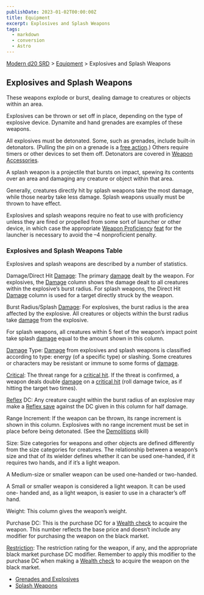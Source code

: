 ```yaml
---
publishDate: 2023-01-02T00:00:00Z
title: Equipment
excerpt: Explosives and Splash Weapons
tags:
  - markdown
  - conversion
  - Astro
---
```


[Modern d20 SRD](/#modernD20) > [Equipment](modern-d20-srd-equipment-index) > Explosives and Splash Weapons

## Explosives and Splash Weapons

These weapons explode or burst, dealing damage to creatures or objects within
an area.

Explosives can be thrown or set off in place, depending on the type of
explosive device. Dynamite and hand grenades are examples of these weapons.

All explosives must be detonated. Some, such as grenades, include built-in
detonators. (Pulling the pin on a grenade is a [free action](modern-d20-srd-combat-action-types).) Others require timers or other devices to set them off.
Detonators are covered in [Weapon Accessories](modern-d20-srd-equipment-weapon-accessories).

A splash weapon is a projectile that bursts on impact, spewing its contents
over an area and damaging any creature or object within that area.

Generally, creatures directly hit by splash weapons take the most damage,
while those nearby take less damage. Splash weapons usually must be thrown to
have effect.

Explosives and splash weapons require no feat to use with proficiency unless
they are fired or propelled from some sort of launcher or other device, in
which case the appropriate [Weapon Proficiency](modern-d20-srd-feats-exotic-firearms-proficiency) [feat](modern-d20-srd-feats-index) for the launcher is
necessary to avoid the –4 nonproficient penalty.

### Explosives and Splash Weapons Table

Explosives and splash weapons are described by a number of statistics.

Damage/Direct Hit [Damage](modern-d20-srd-combat-damage): The primary
[damage](modern-d20-srd-combat-damage) dealt by the weapon. For explosives,
the [Damage](modern-d20-srd-combat-damage) column shows the damage dealt to
all creatures within the explosive’s burst radius. For splash weapons, the
Direct Hit [Damage](modern-d20-srd-combat-damage) column is used for a target
directly struck by the weapon.

Burst Radius/Splash [Damage](modern-d20-srd-combat-damage): For explosives,
the burst radius is the area affected by the explosive. All creatures or
objects within the burst radius take [damage](modern-d20-srd-combat-damage)
from the explosive.

For splash weapons, all creatures within 5 feet of the weapon’s impact point
take splash [damage](modern-d20-srd-combat-damage) equal to the amount shown
in this column.

[Damage](modern-d20-srd-combat-damage) Type: [Damage](modern-d20-srd-combat-damage) from explosives and splash weapons is classified according to type:
energy (of a specific type) or slashing. Some creatures or characters may be
resistant or immune to some forms of [damage](modern-d20-srd-combat-damage).

[Critical](modern-d20-srd-combat-critical-hits): The threat range for a
[critical hit](modern-d20-srd-combat-critical-hits). If the threat is
confirmed, a weapon deals double [damage](modern-d20-srd-combat-damage) on a
[critical hit](modern-d20-srd-combat-critical-hits) (roll damage twice, as if
hitting the target two times).

[Reflex](modern-d20-srd-basics-saving-throws) DC: Any creature caught within
the burst radius of an explosive may make a [Reflex save](modern-d20-srd-basics-saving-throws) against the DC given in this column for half damage.

Range Increment: If the weapon can be thrown, its range increment is shown in
this column. Explosives with no range increment must be set in place before
being detonated. (See the [Demolitions](modern-d20-srd-skills-demolitions)
skill)

Size: Size categories for weapons and other objects are defined differently
from the size categories for creatures. The relationship between a weapon’s
size and that of its wielder defines whether it can be used one-handed, if it
requires two hands, and if it’s a light weapon.

A Medium-size or smaller weapon can be used one-handed or two-handed.

A Small or smaller weapon is considered a light weapon. It can be used one-
handed and, as a light weapon, is easier to use in a character’s off hand.

Weight: This column gives the weapon’s weight.

Purchase DC: This is the purchase DC for a [Wealth check](modern-d20-srd-wealth-wealth-check) to acquire the weapon. This number reflects the base
price and doesn’t include any modifier for purchasing the weapon on the black
market.

[Restriction](modern-d20-srd-equipment-restricted-objects): The restriction
rating for the weapon, if any, and the appropriate black market purchase DC
modifier. Remember to apply this modifier to the purchase DC when making a
[Wealth check](modern-d20-srd-wealth-wealth-check) to acquire the weapon on
the black market.

  * [Grenades and Explosives](modern-d20-srd-equipment-weapons-explosives)
  * [Splash Weapons](modern-d20-srd-equipment-weapons-splash)

